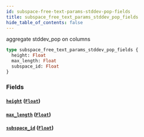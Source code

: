 ```yaml
---
id: subspace-free-text-params-stddev-pop-fields
title: subspace_free_text_params_stddev_pop_fields
hide_table_of_contents: false
---
```


aggregate stddev_pop on columns

```graphql
type subspace_free_text_params_stddev_pop_fields {
  height: Float
  max_length: Float
  subspace_id: Float
}
```

### Fields

#### [`height`](#) ([`Float`](/07-graphql/scalars/float))

#### [`max_length`](#) ([`Float`](/07-graphql/scalars/float))

#### [`subspace_id`](#) ([`Float`](/07-graphql/scalars/float))
